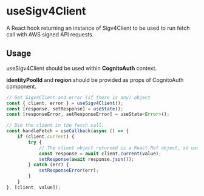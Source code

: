 
<Meta title='Components/CognitoAuth/Sigv4Client/Docs' />

# useSigv4Client

A React hook returning an instance of Sigv4Client to be used to run fetch call with AWS signed API requests.

## Usage 

useSigv4Client should be used within **CognitoAuth** context. 

**identityPoolId** and **region** should be provided as props of CognitoAuth component. 

```jsx
// Get Sigv4Client and error (if there is any) object
const { client, error } = useSigv4Client();
const [response, setResponse] = useState();
const [responseError, setResponseError] = useState<Error>();

// Use the client in the fetch call.
const handleFetch = useCallback(async () => {
    if (client.current) {
        try {
            // The client object returned is a React.Ref object, so use the client.current to retrieve the latest fetch client. 
            const response = await client.current(value);
            setResponse(await response.json());
        } catch (err) {
            setResponseError(err);
        }
    }
}, [client, value]);
```


